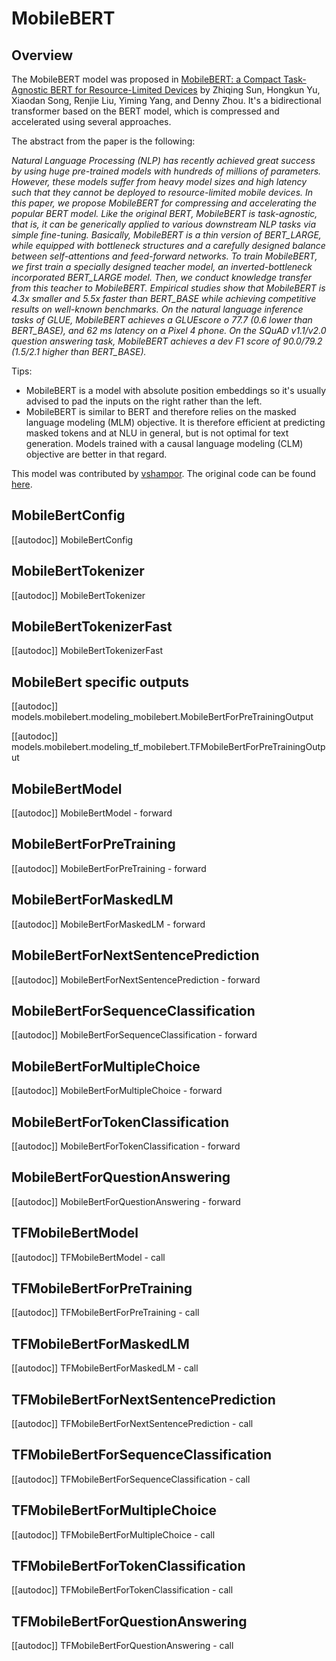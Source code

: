 <!--Copyright 2020 The HuggingFace Team. All rights reserved.

Licensed under the Apache License, Version 2.0 (the "License"); you may not use this file except in compliance with
the License. You may obtain a copy of the License at

http://www.apache.org/licenses/LICENSE-2.0

Unless required by applicable law or agreed to in writing, software distributed under the License is distributed on
an "AS IS" BASIS, WITHOUT WARRANTIES OR CONDITIONS OF ANY KIND, either express or implied. See the License for the
specific language governing permissions and limitations under the License.
-->

# MobileBERT

## Overview

The MobileBERT model was proposed in [MobileBERT: a Compact Task-Agnostic BERT for Resource-Limited Devices](https://arxiv.org/abs/2004.02984) by Zhiqing Sun, Hongkun Yu, Xiaodan Song, Renjie Liu, Yiming Yang, and Denny
Zhou. It's a bidirectional transformer based on the BERT model, which is compressed and accelerated using several
approaches.

The abstract from the paper is the following:

*Natural Language Processing (NLP) has recently achieved great success by using huge pre-trained models with hundreds
of millions of parameters. However, these models suffer from heavy model sizes and high latency such that they cannot
be deployed to resource-limited mobile devices. In this paper, we propose MobileBERT for compressing and accelerating
the popular BERT model. Like the original BERT, MobileBERT is task-agnostic, that is, it can be generically applied to
various downstream NLP tasks via simple fine-tuning. Basically, MobileBERT is a thin version of BERT_LARGE, while
equipped with bottleneck structures and a carefully designed balance between self-attentions and feed-forward networks.
To train MobileBERT, we first train a specially designed teacher model, an inverted-bottleneck incorporated BERT_LARGE
model. Then, we conduct knowledge transfer from this teacher to MobileBERT. Empirical studies show that MobileBERT is
4.3x smaller and 5.5x faster than BERT_BASE while achieving competitive results on well-known benchmarks. On the
natural language inference tasks of GLUE, MobileBERT achieves a GLUEscore o 77.7 (0.6 lower than BERT_BASE), and 62 ms
latency on a Pixel 4 phone. On the SQuAD v1.1/v2.0 question answering task, MobileBERT achieves a dev F1 score of
90.0/79.2 (1.5/2.1 higher than BERT_BASE).*

Tips:

- MobileBERT is a model with absolute position embeddings so it's usually advised to pad the inputs on the right rather
  than the left.
- MobileBERT is similar to BERT and therefore relies on the masked language modeling (MLM) objective. It is therefore
  efficient at predicting masked tokens and at NLU in general, but is not optimal for text generation. Models trained
  with a causal language modeling (CLM) objective are better in that regard.

This model was contributed by [vshampor](https://huggingface.co/vshampor). The original code can be found [here](https://github.com/google-research/mobilebert).

## MobileBertConfig

[[autodoc]] MobileBertConfig

## MobileBertTokenizer

[[autodoc]] MobileBertTokenizer

## MobileBertTokenizerFast

[[autodoc]] MobileBertTokenizerFast

## MobileBert specific outputs

[[autodoc]] models.mobilebert.modeling_mobilebert.MobileBertForPreTrainingOutput

[[autodoc]] models.mobilebert.modeling_tf_mobilebert.TFMobileBertForPreTrainingOutput

## MobileBertModel

[[autodoc]] MobileBertModel
    - forward

## MobileBertForPreTraining

[[autodoc]] MobileBertForPreTraining
    - forward

## MobileBertForMaskedLM

[[autodoc]] MobileBertForMaskedLM
    - forward

## MobileBertForNextSentencePrediction

[[autodoc]] MobileBertForNextSentencePrediction
    - forward

## MobileBertForSequenceClassification

[[autodoc]] MobileBertForSequenceClassification
    - forward

## MobileBertForMultipleChoice

[[autodoc]] MobileBertForMultipleChoice
    - forward

## MobileBertForTokenClassification

[[autodoc]] MobileBertForTokenClassification
    - forward

## MobileBertForQuestionAnswering

[[autodoc]] MobileBertForQuestionAnswering
    - forward

## TFMobileBertModel

[[autodoc]] TFMobileBertModel
    - call

## TFMobileBertForPreTraining

[[autodoc]] TFMobileBertForPreTraining
    - call

## TFMobileBertForMaskedLM

[[autodoc]] TFMobileBertForMaskedLM
    - call

## TFMobileBertForNextSentencePrediction

[[autodoc]] TFMobileBertForNextSentencePrediction
    - call

## TFMobileBertForSequenceClassification

[[autodoc]] TFMobileBertForSequenceClassification
    - call

## TFMobileBertForMultipleChoice

[[autodoc]] TFMobileBertForMultipleChoice
    - call

## TFMobileBertForTokenClassification

[[autodoc]] TFMobileBertForTokenClassification
    - call

## TFMobileBertForQuestionAnswering

[[autodoc]] TFMobileBertForQuestionAnswering
    - call
